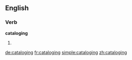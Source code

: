 {{also|cataloguing}}
==English==

===Verb===
'''cataloging'''

# {{present participle of|[[catalog]]}}

[[de:cataloging]]
[[fr:cataloging]]
[[simple:cataloging]]
[[zh:cataloging]]